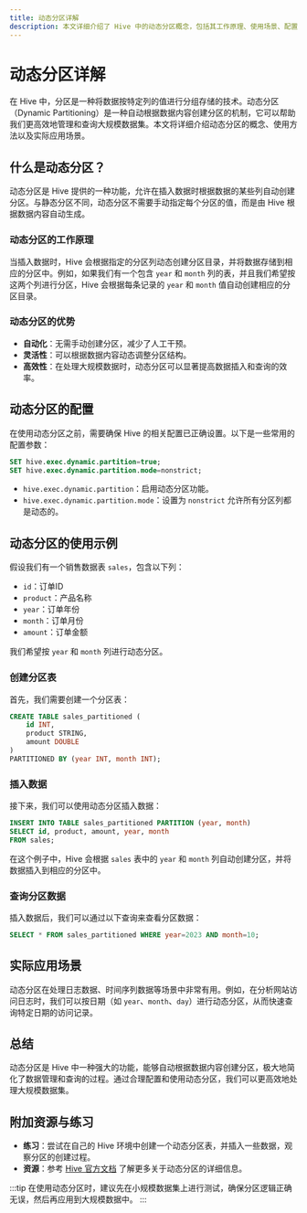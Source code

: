 ```yaml
---
title: 动态分区详解
description: 本文详细介绍了 Hive 中的动态分区概念，包括其工作原理、使用场景、配置方法以及实际案例。适合初学者学习 Hive 高级主题。
---
```


# 动态分区详解

在 Hive 中，分区是一种将数据按特定列的值进行分组存储的技术。动态分区（Dynamic Partitioning）是一种自动根据数据内容创建分区的机制，它可以帮助我们更高效地管理和查询大规模数据集。本文将详细介绍动态分区的概念、使用方法以及实际应用场景。

## 什么是动态分区？

动态分区是 Hive 提供的一种功能，允许在插入数据时根据数据的某些列自动创建分区。与静态分区不同，动态分区不需要手动指定每个分区的值，而是由 Hive 根据数据内容自动生成。

### 动态分区的工作原理

当插入数据时，Hive 会根据指定的分区列动态创建分区目录，并将数据存储到相应的分区中。例如，如果我们有一个包含 `year` 和 `month` 列的表，并且我们希望按这两个列进行分区，Hive 会根据每条记录的 `year` 和 `month` 值自动创建相应的分区目录。

### 动态分区的优势

- **自动化**：无需手动创建分区，减少了人工干预。
- **灵活性**：可以根据数据内容动态调整分区结构。
- **高效性**：在处理大规模数据时，动态分区可以显著提高数据插入和查询的效率。

## 动态分区的配置

在使用动态分区之前，需要确保 Hive 的相关配置已正确设置。以下是一些常用的配置参数：

```sql
SET hive.exec.dynamic.partition=true;
SET hive.exec.dynamic.partition.mode=nonstrict;
```

- `hive.exec.dynamic.partition`：启用动态分区功能。
- `hive.exec.dynamic.partition.mode`：设置为 `nonstrict` 允许所有分区列都是动态的。

## 动态分区的使用示例

假设我们有一个销售数据表 `sales`，包含以下列：

- `id`：订单ID
- `product`：产品名称
- `year`：订单年份
- `month`：订单月份
- `amount`：订单金额

我们希望按 `year` 和 `month` 列进行动态分区。

### 创建分区表

首先，我们需要创建一个分区表：

```sql
CREATE TABLE sales_partitioned (
    id INT,
    product STRING,
    amount DOUBLE
)
PARTITIONED BY (year INT, month INT);
```

### 插入数据

接下来，我们可以使用动态分区插入数据：

```sql
INSERT INTO TABLE sales_partitioned PARTITION (year, month)
SELECT id, product, amount, year, month
FROM sales;
```

在这个例子中，Hive 会根据 `sales` 表中的 `year` 和 `month` 列自动创建分区，并将数据插入到相应的分区中。

### 查询分区数据

插入数据后，我们可以通过以下查询来查看分区数据：

```sql
SELECT * FROM sales_partitioned WHERE year=2023 AND month=10;
```

## 实际应用场景

动态分区在处理日志数据、时间序列数据等场景中非常有用。例如，在分析网站访问日志时，我们可以按日期（如 `year`、`month`、`day`）进行动态分区，从而快速查询特定日期的访问记录。

## 总结

动态分区是 Hive 中一种强大的功能，能够自动根据数据内容创建分区，极大地简化了数据管理和查询的过程。通过合理配置和使用动态分区，我们可以更高效地处理大规模数据集。

## 附加资源与练习

- **练习**：尝试在自己的 Hive 环境中创建一个动态分区表，并插入一些数据，观察分区的创建过程。
- **资源**：参考 [Hive 官方文档](https://hive.apache.org/) 了解更多关于动态分区的详细信息。

:::tip
在使用动态分区时，建议先在小规模数据集上进行测试，确保分区逻辑正确无误，然后再应用到大规模数据中。
:::